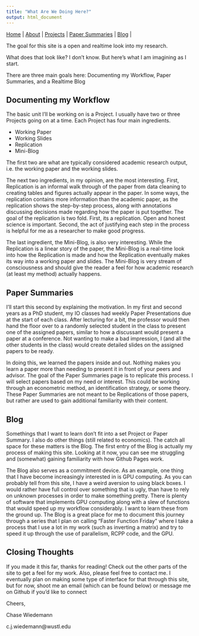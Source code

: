 ```yaml
---
title: "What Are We Doing Here?"
output: html_document
---
```


|
[Home](https://chasewiedemann.github.io/index.html) |
[About](https://chasewiedemann.github.io/Site/about.html) |
[Projects](https://chasewiedemann.github.io/Site/Projects/projects.html) |
[Paper Summaries](https://chasewiedemann.github.io/Site/Summaries/summaries.html) |
[Blog](https://chasewiedemann.github.io/Site/blog.html) |


The goal for this site is a open and realtime look into my research.

What does that look like? I don't know. But here's what I am imagining as I start.

There are three main goals here: Documenting my Workflow, Paper Summaries, and a Realtime Blog

## Documenting my Workflow

The basic unit I'll be working on is a Project. I usually have two or three Projects going on at a time. Each Project has four main ingredients.

- Working Paper
- Working Slides
- Replication
- Mini-Blog

The first two are what are typically considered academic research output, i.e. the working paper and the working slides.

The next two ingredients, in my opinion, are the most interesting. First, Replication is an informal walk through of the paper from data cleaning to creating tables and figures actually appear in the paper. In some ways, the replication contains more information than the academic paper, as the replication shows the step-by-step process, along with annotations discussing decisions made regarding how the paper is put together. The goal of the replication is two fold. First, its a replication. Open and honest science is important. Second, the act of justifying each step in the process is helpful for me as a researcher to make good progress. 

The last ingredient, the Mini-Blog, is also very interesting. While the Replication is a linear story of the paper, the Mini-Blog is a real-time look into how the Replication is made and how the Replication eventually makes its way into a working paper and slides. The Mini-Blog is very stream of consciousness and should give the reader a feel for how academic research (at least my method) actually happens. 

## Paper Summaries

I'll start this second by explaining the motivation. In my first and second years as a PhD student, my IO classes had weekly Paper Presentations due at the start of each class. After lecturing for a bit, the professor would then hand the floor over to a randomly selected student in the class to present one of the assigned papers, similar to how a discussant would present a paper at a conference. Not wanting to make a bad impression, I (and all the other students in the class) would create detailed slides on the assigned papers to be ready. 

In doing this, we learned the papers inside and out. Nothing makes you learn a paper more than needing to present it in front of your peers and advisor. The goal of the Paper Summaries page is to replicate this process. I will select papers based on my need or interest. This could be working through an econometric method, an identification strategy, or some theory. These Paper Summaries are not meant to be Replications of those papers, but rather are used to gain additional familiarity with their content.

## Blog

Somethings that I want to learn don't fit into a set Project or Paper Summary. I also do other things (still related to economics). The catch all space for these matters is the Blog. The first entry of the Blog is actually my process of making this site. Looking at it now, you can see me struggling and (somewhat) gaining familiarity with how Github Pages work. 

The Blog also serves as a commitment device. As an example, one thing that I have become increasingly interested in is GPU computing. As you can probably tell from this site, I have a weird aversion to using black boxes. I would rather have full control over something that is ugly, than have to rely on unknown processes in order to make something pretty. There is plenty of software that implements GPU computing along with a slew of functions that would speed up my workflow considerably. I want to learn these from the ground up. The Blog is a great place for me to document this journey through a series that I plan on calling "Faster Function Friday" where I take a process that I use a lot in my work (such as inverting a matrix) and try to speed it up through the use of parallelism, RCPP code, and the GPU. 

## Closing Thoughts

If you made it this far, thanks for reading! Check out the other parts of the site to get a feel for my work. Also, please feel free to contact me. I eventually plan on making some type of interface for that through this site, but for now, shoot me an email (which can be found below) or message me on Github if you'd like to connect

Cheers,

Chase Wiedemann

c.j.wiedemann@wustl.edu

 


